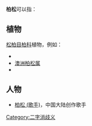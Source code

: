 '''柏松'''可以指：

== 植物 ==
[[松柏目|松柏目]][[柏科|柏科]]{{link-en|柏松亚科|Callitroideae}}植物，例如：
*{{link-en|柏松属|Callitris}}
*[[澳洲柏松属|澳洲柏松属]]
*{{link-en|非洲柏松属|Widdringtonia}}

== 人物 ==
*[[柏松_(歌手)|柏松 (歌手)]]，中国大陆创作歌手

{{disambig}}

[[Category:二字消歧义|Category:二字消歧义]]